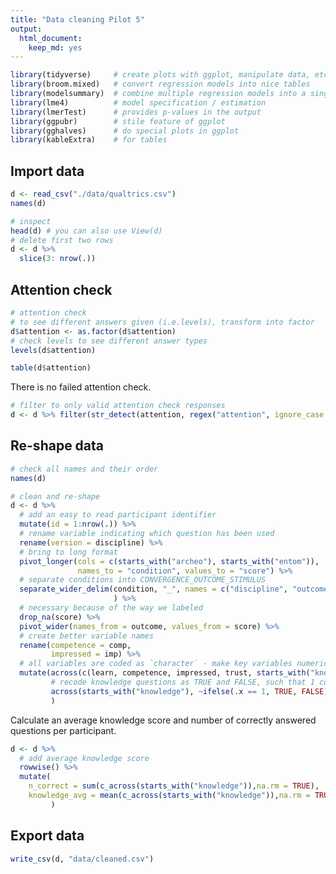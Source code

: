 ```yaml
---
title: "Data cleaning Pilot 5"
output: 
  html_document: 
    keep_md: yes
---
```


```r
library(tidyverse)     # create plots with ggplot, manipulate data, etc.
library(broom.mixed)   # convert regression models into nice tables
library(modelsummary)  # combine multiple regression models into a single table
library(lme4)          # model specification / estimation 
library(lmerTest)      # provides p-values in the output
library(ggpubr)        # stile feature of ggplot
library(gghalves)      # do special plots in ggplot
library(kableExtra)    # for tables
```

## Import data
```r
d <- read_csv("./data/qualtrics.csv")
names(d)
```

```r
# inspect
head(d) # you can also use View(d)
# delete first two rows
d <- d %>% 
  slice(3: nrow(.)) 
```

## Attention check
```r
# attention check
# to see different answers given (i.e.levels), transform into factor
d$attention <- as.factor(d$attention)
# check levels to see different answer types
levels(d$attention) 

table(d$attention)
```

There is no failed attention check. 

```r
# filter to only valid attention check responses
d <- d %>% filter(str_detect(attention, regex("attention", ignore_case = TRUE)))
```

## Re-shape data

```r
# check all names and their order
names(d)
```


```r
# clean and re-shape
d <- d %>% 
  # add an easy to read participant identifier
  mutate(id = 1:nrow(.)) %>% 
  # rename variable indicating which question has been used
  rename(version = discipline) %>% 
  # bring to long format
  pivot_longer(cols = c(starts_with("archeo"), starts_with("entom")), 
               names_to = "condition", values_to = "score") %>% 
  # separate conditions into CONVERGENCE_OUTCOME_STIMULUS
  separate_wider_delim(condition, "_", names = c("discipline", "outcome")
                       ) %>%
  # necessary because of the way we labeled
  drop_na(score) %>% 
  pivot_wider(names_from = outcome, values_from = score) %>% 
  # create better variable names
  rename(competence = comp, 
         impressed = imp) %>% 
  # all variables are coded as `character` - make key variables numeric
  mutate(across(c(learn, competence, impressed, trust, starts_with("knowledge")), as.numeric),
         # recode knowledge questions as TRUE and FALSE, such that 1 corresponds to TRUE and 0 to FALSE
         across(starts_with("knowledge"), ~ifelse(.x == 1, TRUE, FALSE))
         )
```

Calculate an average knowledge score and number of correctly answered questions per participant. 

```r
d <- d %>% 
  # add average knowledge score
  rowwise() %>% 
  mutate(
    n_correct = sum(c_across(starts_with("knowledge")),na.rm = TRUE),
    knowledge_avg = mean(c_across(starts_with("knowledge")),na.rm = TRUE),
         ) 
```


## Export data

```r
write_csv(d, "data/cleaned.csv")
```
